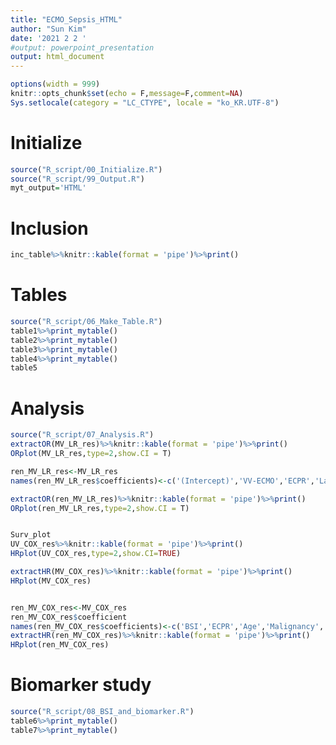 ```yaml
---
title: "ECMO_Sepsis_HTML"
author: "Sun Kim"
date: '2021 2 2 '
#output: powerpoint_presentation
output: html_document
---
```


```r
options(width = 999)
knitr::opts_chunk$set(echo = F,message=F,comment=NA)
Sys.setlocale(category = "LC_CTYPE", locale = "ko_KR.UTF-8")
```

# Initialize
```r
source("R_script/00_Initialize.R")
source("R_script/99_Output.R")
myt_output='HTML'
```
# Inclusion
```r
inc_table%>%knitr::kable(format = 'pipe')%>%print()
```

# Tables

```r
source("R_script/06_Make_Table.R")
table1%>%print_mytable()
table2%>%print_mytable()
table3%>%print_mytable()
table4%>%print_mytable()
table5
```
# Analysis
```r
source("R_script/07_Analysis.R")
extractOR(MV_LR_res)%>%knitr::kable(format = 'pipe')%>%print()
ORplot(MV_LR_res,type=2,show.CI = T)

ren_MV_LR_res<-MV_LR_res
names(ren_MV_LR_res$coefficients)<-c('(Intercept)','VV-ECMO','ECPR','Lactate at 24hr','CRRT','BSI','UTI')

extractOR(ren_MV_LR_res)%>%knitr::kable(format = 'pipe')%>%print()
ORplot(ren_MV_LR_res,type=2,show.CI = T)


Surv_plot
UV_COX_res%>%knitr::kable(format = 'pipe')%>%print()
HRplot(UV_COX_res,type=2,show.CI=TRUE)

extractHR(MV_COX_res)%>%knitr::kable(format = 'pipe')%>%print()
HRplot(MV_COX_res)


ren_MV_COX_res<-MV_COX_res
ren_MV_COX_res$coefficient
names(ren_MV_COX_res$coefficients)<-c('BSI','ECPR','Age','Malignancy','LDH','BUN','CRP','Segmented neutrophil','Lactate at 24hr','CRRT','VV-ECMO')
extractHR(ren_MV_COX_res)%>%knitr::kable(format = 'pipe')%>%print()
HRplot(ren_MV_COX_res)


```


# Biomarker study
```r
source("R_script/08_BSI_and_biomarker.R")
table6%>%print_mytable()
table7%>%print_mytable()
```

